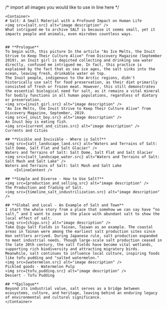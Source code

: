 
/* import all images you would like to use in line here */


<PageLayout title={SITE.title} description={SITE.description}>

    <Container>
    # Salt: A Small Material with a Profound Impact on Human Life
    <img src={salt.src} alt="image description" />
    What intrigued me to archive SALT is because it seems small, yet it impacts people and animals, even microbes countless ways. 
    

    ## **Prologue**
    To begin with, this picture In the article "As Ice Melts, the Inuit Strive to Keep Their Culture Alive" from Discovery Magazine (September 2019), an Inuit girl is depicted collecting and drinking sea water directly, confused me intrigued me. In fact, this practice is explained by the fact that as sea ice ages, the salt sinks into the ocean, leaving fresh, drinkable water on top.
    The Inuit people, indigenous to the Arctic regions, didn't historically use salt for food preservation, as their diet primarily consisted of fresh or frozen meat. However, this still demonstrates the essential biological need for salt, as it remains a vital mineral for bodily functions in all human populations, regardless of dietary or preservation.
    <img src={inuit_girl.src} alt="image description" />
    "As Ice Melts, the Inuit Strive to Keep Their Culture Alive" from Discovery Magazine, September, 2019.
    <img src={_inuit_boy.src} alt="image description" />
    An Inuit boy is eating fish.
    <img src={current_and_cities.src} alt="image description" />
    Currents and Cities

    ## **Visible and Invisible - Where is Salt?**
    <img src={salt_landscape_land.src} alt="Waters and Terrains of Salt: Salt Dome, Salt Flat and Salt Glacier" />
    Waters and Terrains of Salt: Salt Dome, Salt Flat and Salt Glacier
    <img src={salt_landscape_water.src} alt="Waters and Terrains of Salt: Salt Mash and Salt Lake" />
    Waters and Terrains of Salt: Salt Mash and Salt Lake
        <InlineContent />

    ## **Simple and Diverse - How to Use Salt?**
    <img src={production_and_selling.src} alt="image description" />
    The Production and Trading of Salt.
    <img src={timeline_salt_industrilization.src} alt="image description" />

    ## **Global and Local - An Example of Salt and Town**
    I start the whole story from a place that somehow we can say have “no salt,” and I want to zoom in the place with abundant salt to show the local effect of salt. 
    <img src={chigu.src} alt="image description" />
    Take Qigu Salt Fields in Tainan, Taiwan as an example. The coastal areas in Tainan were among the earliest salt production sites since Han settlers arrived. During Japanese rule, salt production expanded to meet industrial needs. Though large-scale salt production ceased in the late 20th century, the salt fields have become vital wetlands, supporting rich biodiversity and attracting migratory birds.
    Meanwhile, salt continues to influence local culture, inspiring foods like tofu pudding and "salted watermelon."
    <img src={watermelon.src} alt="image description" />
    Pickled goods - Watermelon Pulp
    <img src={tofu_pudding.src} alt="image description" />
    Dessert - Tofu Pudding

    ## **Epilogue**
    Beyond its industrial value, salt serves as a bridge between ecosystems, culture, and heritage, leaving behind an enduring legacy of environmental and cultural significance.
    </Container>

</PageLayout>
